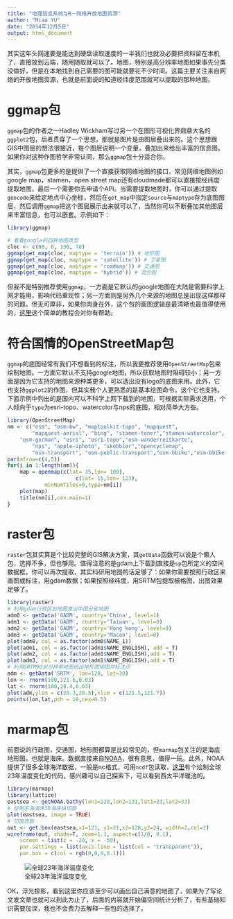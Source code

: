 ```yaml
---
title: "地理信息系统与R－网络开放地图资源"
author: "Miao YU"
date: "2014年12月5日"
output: html_document
---
```


其实这年头网速要是能达到硬盘读取速度的一半我们也就没必要把资料留在本机了，直接放到云端，随用随取就可以了。地图，特别是高分辨率地图如果事先分类没做好，但是在本地找到自己需要的图可能就要花不少时间。这篇主要关注来自网络的开放地图资源，也就是前面说的知道经纬度范围就可以提取的那种地图。

# ggmap包

`ggmap`包的作者之一Hadley Wickham写过另一个在图形可视化界鼎鼎大名的`ggplot2`包，后者贯穿了一个思想，那就是图片是由图层叠出来的。这个思想跟GIS中图层的想法很接近，每个图层说明一个变量，叠加出来给出丰富的信息图。如果你对这种作图哲学非常认同，那么`ggmap`包十分适合你。

其实，`ggmap`包更多的是提供了一个直接获取网络地图的接口，常见网络地图例如google map，stamen，open street map还有cloudmade都可以直接按经纬度提取地图，最后一个需要你去申请个API。当需要提取地图时，你可以通过提取`geocode`来给定地点中心坐标，然后在`get_map`中指定`source`与`maptype`存为底图图层，然后调用`ggmap`把这个图层展示出来就可以了，当然你可以不断叠加其他图层来丰富信息，也可以嵌套。示例如下：

```r
library(ggmap)

# 看看google的四种地图类型
cloc <- c(60, 0, 130, 70)
ggmap(get_map(cloc, maptype = 'terrain')) # 地形图
ggmap(get_map(cloc, maptype = 'satellite')) # 卫星图
ggmap(get_map(cloc, maptype = 'roadmap')) # 交通图
ggmap(get_map(cloc, maptype = 'hybrid')) # 混合图

```

但我不是特别推荐使用`ggmap`，一方面是它默认的google地图在大陆是需要科学上网才能用，影响代码重现性；另一方面则是另外几个来源的地图总是出现这样那样的问题。但无可厚非，如果你肉身在外，这个包的画图逻辑是最清晰也最值得使用的，[这里](https://www.nceas.ucsb.edu/~frazier/RSpatialGuides/ggmap/ggmapCheatsheet.pdf)这个简单的教程会对你有帮助。

# 符合国情的OpenStreetMap包

`ggmap`的底图经常有我们不想看到的标注，所以我更推荐使用`OpenStreetMap`包来绘制地图。一方面它默认不支持google地图，所以获取地图时阻碍较小；另一方面是因为它支持的地图来源种类更多，可以选出没有logo的底图来用。此外，它也支持`ggplot2`的作图，但其实我个人更熟悉的是基本绘图命令，这个它也支持。下面示例中列出的是国内可以不科学上网下载到的地图，可根据实际需求选用，个人倾向于`type`为esri-topo、watercolor与nps的底图，相对简单大方些。

```r
library(OpenStreetMap)
nm <- c("osm", "osm-bw", "maptoolkit-topo", "mapquest",
        "mapquest-aerial", "bing", "stamen-toner","stamen-watercolor",
	"osm-german", "esri", "esri-topo","osm-wanderreitkarte",
        "nps", "apple-iphoto", "skobbler","opencyclemap", 
        "osm-transport", "osm-public-transport","osm-bbike","osm-bbike-german")
par(mfrow=c(4,5))
for(i in 1:length(nm)){
	map = openmap(c(lat= 35,lon= 100),
                      c(lat= 15,lon= 123),
			minNumTiles=9,type=nm[i])
	plot(map)
	title(nm[i],cex.main=1)
}
```

# raster包

`raster`包其实算是个比较完整的GIS解决方案，其`getData`函数可以说是个懒人包，选择不多，但也够用。值得注意的是gdam上下载到直接是`sp`包所定义的空间数据框，你可以再次提取，其实科研用地图的话足够了：如果你需要按照行政区来画图或标注，用gdam数据；如果按照经纬度，用SRTM包提取栅格图，出图效果足够了。

```r
library(raster)
# 利用gdam行政区划地图凑出中国分省地图
adm0 <- getData('GADM', country='China', level=1)
adm1 <- getData('GADM', country='Taiwan', level=0)
adm2 <- getData('GADM', country='Hong kong', level=0)
adm3 <- getData('GADM', country='Macao', level=0)
plot(adm0, col = as.factor(adm0$NAME_1))
plot(adm1, col = as.factor(adm1$NAME_ENGLISH), add = T)
plot(adm2, col = as.factor(adm1$NAME_ENGLISH),add = T)
plot(adm3, col = as.factor(adm1$NAME_ENGLISH),add = T)
# 利用SRTM90米分辨率地图给出地形图地图并标注点
adm <- getData('SRTM', lon=120, lat=30)
lon <- rnorm(100,121.6,0.03)
lat <- rnorm(100,28.4,0.03)
plot(adm,ylim = c(28.3,28.5),xlim = c(121.5,121.7))
points(lon,lat,pch = 19,cex=0.5)
```

# marmap包

前面说的行政图，交通图，地形图都算是比较常见的，但`marmap`包关注的是海底地形图，也就是海床。数据直接来自[NOAA](http://www.noaa.gov/)，很有意思，值得一玩。此外，NOAA提供了很多全球海洋数据，一般是nc格式，可用`ncdf`包读取，[这里](https://github.com/yufree/democode/blob/master/plot/oceanaveragetemp.R)有个绘制全球23年温度变化的代码，感兴趣可以自己探索下，可以看到西太平洋暖池的。

```r
library(marmap)
library(lattice)
eastsea <- getNOAA.bathy(lon1=120,lon2=131,lat1=23,lat2=33)
# 绘制东海海床3D海床纵切面
plot(eastsea, image = TRUE)
# 切面选取
out <- get.box(eastsea,x1=121, y1=31,x2=128,y2=24, width=2,col=2)
wireframe(out, shade=T, zoom=1.1, aspect=c(1/8, 0.1),
	screen = list(z = -20, x = -50),
	par.settings = list(axis.line = list(col = "transparent")),
	par.box = c(col = rgb(0,0,0,0.1)))
```

![全球23年海洋温度变化](https://yufree.github.com/blogcn/figure/oceantemp.gif)

OK，浮光掠影，看到这里你应该至少可以画出自己满意的地图了，如果为了写论文发文章也就可以到此为止了，后面的内容就开始偏空间统计分析了，有些基础知识需要加深，我也不会费力去解释一些包的选择了。